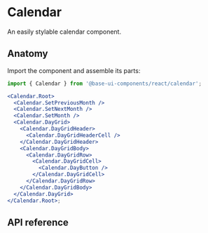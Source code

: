 # Calendar

<Subtitle>An easily stylable calendar component.</Subtitle>
<Meta
  name="description"
  content="A high-quality, unstyled React calendar that is easy to customize."
/>

<Demo path="./demos/hero" />

## Anatomy

Import the component and assemble its parts:

```jsx title="Anatomy"
import { Calendar } from '@base-ui-components/react/calendar';

<Calendar.Root>
  <Calendar.SetPreviousMonth />
  <Calendar.SetNextMonth />
  <Calendar.SetMonth />
  <Calendar.DayGrid>
    <Calendar.DayGridHeader>
      <Calendar.DayGridHeaderCell />
    </Calendar.DayGridHeader>
    <Calendar.DayGridBody>
      <Calendar.DayGridRow>
        <Calendar.DayGridCell>
          <Calendar.DayButton />
        </Calendar.DayGridCell>
      </Calendar.DayGridRow>
    </Calendar.DayGridBody>
  </Calendar.DayGrid>
</Calendar.Root>;
```

## API reference

<Reference
  component="Calendar"
  parts="Root, DayGrid, DayGridHeader, DayGridHeaderCell, DayGridBody, DayGridRow, DayGridCell, DayButton, SetMonth, SetPreviousMonth, SetNextMonth"
/>
